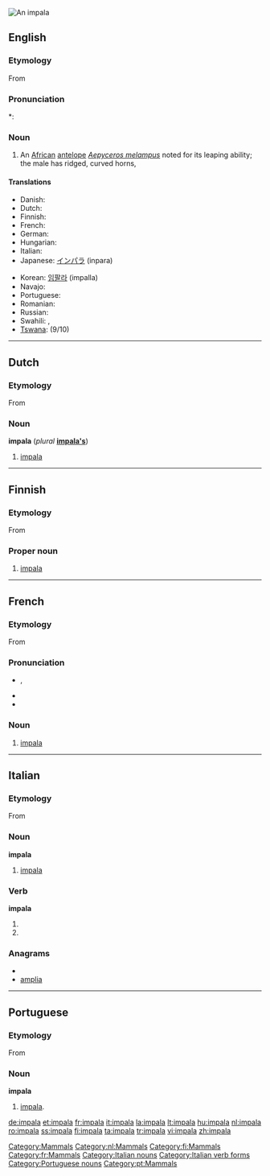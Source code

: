 [[Image:Black-faced impala.jpg|thumb|An impala]]
{{also|Impala}}
==English==

{{wikipedia}}

===Etymology===
From {{etyl|zu}}

===Pronunciation===
*: {{rhymes|ɑːlə}}

===Noun===
{{en-noun|impalas|-}}

# An [[African]] [[antelope]] ''[[Aepyceros melampus]]'' noted for its leaping ability; the male has ridged, curved horns,

====Translations====
{{trans-top|African antelope}}
* Danish: {{t-|da|impala|c}}
* Dutch: {{t+|nl|impala|m}}
* Finnish: {{t+|fi|impala}}
* French: {{t+|fr|impala|m}}
* German: {{t+|de|Impala|f}}
* Hungarian: {{t+|hu|impala}}
* Italian: {{t+|it|impala|m}}
* Japanese: [[インパラ]] (inpara)
{{trans-mid}}
* Korean: [[임팔라]] (impalla)
* Navajo: {{tø|nv|jádí bideeʼ yisdisígíí}}
* Portuguese: {{t-|pt|impala|m|f}}
* Romanian: {{t+|ro|impala|f}}
* Russian: {{t|ru|импала|f|tr=impála}}
* Swahili: {{t+|sw|swala|xs=Swahili}}, {{t+|sw|pala|xs=Swahili}}
* [[Tswana]]: {{t-|tn|phala|xs=Tswana}} (9/10)
{{trans-bottom}}

[[Category:Mammals]]

----

==Dutch==

===Etymology===
From {{etyl|zu|nl}}

===Noun===
'''impala''' {{m}} (''plural'' '''[[impala's]]''')

# [[#English|impala]]

[[Category:nl:Mammals]]

----

==Finnish==

===Etymology===
From {{etyl|zu|fi}}

===Proper noun===
{{infl|fi|proper noun}}
# [[#English|impala]]

[[Category:fi:Mammals]]

----

==French==

===Etymology===
From {{etyl|zu|fr}}

===Pronunciation===
* {{IPA|/impala/|lang=fr}}, {{X-SAMPA|/impala/}}
* {{rhymes|a|lang=fr}}
* {{homophones|impalas|lang=fr}}

===Noun===
{{fr-noun|m}}

# [[#english|impala]]

[[Category:fr:Mammals]]

----

==Italian==

===Etymology===
From {{etyl|zu|it}}

===Noun===
'''impala''' {{m|inv}}

# [[#English|impala]]

===Verb===
'''impala'''

# {{form of|[[third-person|Third-person]] [[singular]] [[present tense]]|[[impalare#Italian|impalare]]|lang=Italian}}
# {{form of|[[second-person|Second-person]] singular [[imperative]]|impalare#Italian|impalare|lang=Italian}}

===Anagrams===
* {{alphagram|aailmp}}
* [[amplia#Italian|amplia]]

[[Category:Italian nouns]]
[[Category:Italian verb forms]]

----

==Portuguese==

===Etymology===
From {{etyl|zu|pt}}

===Noun===
'''impala''' {{m|f}}

# [[#English|impala]].

[[Category:Portuguese nouns]]
[[Category:pt:Mammals]]

[[de:impala]]
[[et:impala]]
[[fr:impala]]
[[it:impala]]
[[la:impala]]
[[lt:impala]]
[[hu:impala]]
[[nl:impala]]
[[ro:impala]]
[[ss:impala]]
[[fi:impala]]
[[ta:impala]]
[[tr:impala]]
[[vi:impala]]
[[zh:impala]]